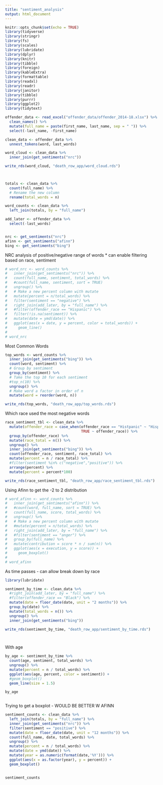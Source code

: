 ```yaml
---
title: "sentiment_analysis"
output: html_document
---
```


```r
knitr::opts_chunk$set(echo = TRUE)
library(tidyverse)
library(stringr)
library(fs)
library(scales)
library(lubridate)
library(dplyr)
library(knitr)
library(tibble)
library(foreign)
library(kableExtra)
library(formattable)
library(readxl)
library(readr)
library(janitor)
library(tibble)
library(purrr)
library(ggplot2)
library(tidytext)

offender_data <- read_excel("offender_data/offender_2014-18.xlsx") %>% 
  clean_names() %>% 
  mutate(full_name = paste(first_name, last_name, sep = " ")) %>% 
  select(-last_name, -first_name)

clean_data <- offender_data %>% 
  unnest_tokens(word, last_words)

word_cloud <- clean_data %>% 
  inner_join(get_sentiments("nrc"))

write_rds(word_cloud, "death_row_app/word_cloud.rds")

  

totals <- clean_data %>% 
  count(full_name) %>%
  # Rename the new column
  rename(total_words = n)

word_counts <- clean_data %>% 
  left_join(totals, by = "full_name")

add_later <- offender_data %>% 
  select(-last_words)


nrc <- get_sentiments("nrc")
afinn <- get_sentiments("afinn")
bing <- get_sentiments("bing")

```
NRC analysis of positive/negative range of words
* can enable filtering based on race, sentiment
```r
# word_nrc <- word_counts %>% 
#   inner_join(get_sentiments("nrc")) %>% 
#   count(full_name, sentiment, total_words) %>%
#   #count(full_name, sentiment, sort = TRUE)
#   ungroup() %>%
#   # Make a new percent column with mutate 
#   mutate(percent = n/total_words) %>% 
#   filter(sentiment == "negative") %>% 
#   right_join(add_later, by = "full_name") %>% 
#   #filter(offender_race == "Hispanic") %>% 
#   filter(!is.na(sentiment)) %>% 
#   mutate(date = ymd(date)) %>% 
#   ggplot(aes(x = date, y = percent, color = total_words)) +
#     geom_line()
# 
# word_nrc
```


Most Common Words
```r

top_words <- word_counts %>%
  inner_join(get_sentiments("bing")) %>%
  count(word, sentiment) %>% 
  # Group by sentiment
  group_by(sentiment) %>%
  # Take the top 10 for each sentiment
  #top_n(10) %>%
  ungroup() %>%
  # Make word a factor in order of n
  mutate(word = reorder(word, n))

write_rds(top_words, "death_row_app/top_words.rds")

```
Which race used the most negative words
```r

race_sentiment_tbl <- clean_data %>% 
  mutate(offender_race = case_when(offender_race == "Histpanic" ~ "Hispanic",
                                   TRUE ~ offender_race)) %>% 
  group_by(offender_race) %>% 
  mutate(race_total = n()) %>% 
  ungroup() %>%
  inner_join(get_sentiments("bing")) %>% 
  count(offender_race, sentiment, race_total) %>% 
  mutate(percent = n / race_total) %>%
  #filter(sentiment %in% c("negative","positive")) %>%
  arrange(percent) %>% 
  mutate(percent = percent*100)

write_rds(race_sentiment_tbl, "death_row_app/race_sentiment_tbl.rds")


```
Using Afinn to get the -2 to 2 distribution
```r
# word_afinn <- word_counts %>% 
#   inner_join(get_sentiments("afinn")) %>% 
#   #count(word, full_name, sort = TRUE) %>% 
#   count(full_name, score, total_words) %>%
#   ungroup() %>%
#   # Make a new percent column with mutate 
#   #mutate(percent = n/total_words) %>%
#   right_join(add_later, by = "full_name") %>% 
#   #filter(sentiment == "anger") %>% 
#   group_by(full_name) %>% 
#   mutate(contribution = score * n / sum(n)) %>% 
#   ggplot(aes(x = execution, y = score)) +
#     geom_boxplot()
# 
# word_afinn
```

As time passes - can allow break down by race
```r
library(lubridate)

sentiment_by_time <- clean_data %>%
  #right_join(add_later, by = "full_name") %>% 
  #filter(offender_race == "Black") %>% 
  mutate(date = floor_date(date, unit = "2 months")) %>%
  group_by(date) %>% 
  mutate(total_words = n()) %>% 
  ungroup() %>%
  inner_join(get_sentiments("bing")) 

write_rds(sentiment_by_time, "death_row_app/sentiment_by_time.rds")

  
```

With age 
```r
by_age <- sentiment_by_time %>% 
  count(age, sentiment, total_words) %>%
  ungroup() %>%  
  mutate(percent = n / total_words) %>% 
  ggplot(aes(age, percent, color = sentiment)) +
  #geom_boxplot()
  geom_line(size = 1.5)

by_age
  
```



Trying to get a boxplot - WOULD BE BETTER W AFINN
```r
sentiment_counts <- clean_data %>% 
  left_join(totals, by = "full_name") %>% 
  inner_join(get_sentiments("nrc")) %>% 
  filter(sentiment == "positive") %>%
  mutate(date = floor_date(date, unit = "12 months")) %>% 
  count(full_name, date, total_words) %>%
  ungroup() %>%
  mutate(percent = n / total_words) %>%
  mutate(date = ymd(date)) %>% 
  mutate(year = as.numeric(format(date,'%Y'))) %>% 
  ggplot(aes(x = as.factor(year), y = percent)) +
  geom_boxplot()
  

sentiment_counts
  
  

```

